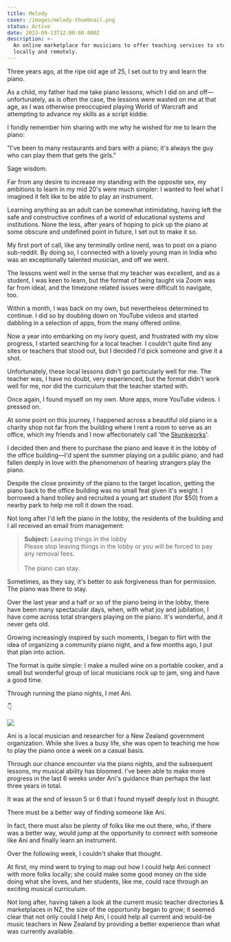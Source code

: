 ```yaml
---
title: Melody
cover: /images/melody-thumbnail.png
status: Active
date: 2023-09-13T12:00:00.000Z
description: >-
  An online marketplace for musicians to offer teaching services to students,
  locally and remotely.
---
```


Three years ago, at the ripe old age of 25, I set out to try and learn the piano.

As a child, my father had me take piano lessons, which I did on and off—unfortunately, as is often the case, the lessons were wasted on me at that age, as I was otherwise preoccupied playing World of Warcraft and attempting to advance my skills as a script kiddie.

I fondly remember him sharing with me why he wished for me to learn the piano:

"I've been to many restaurants and bars with a piano; it's always the guy who can play them that gets the girls."

Sage wisdom.

Far from any desire to increase my standing with the opposite sex, my ambitions to learn in my mid 20's were much simpler: I wanted to feel what I imagined it felt like to be able to play an instrument.

Learning anything as an adult can be somewhat intimidating, having left the safe and constructive confines of a world of educational systems and institutions. None the less, after years of hoping to pick up the piano at some obscure and undefined point in future, I set out to make it so.

My first port of call, like any terminally online nerd, was to post on a piano sub-reddit. By doing so, I connected with a lovely young man in India who was an exceptionally talented musician, and off we went.

The lessons went well in the sense that my teacher was excellent, and as a student, I was keen to learn, but the format of being taught via Zoom was far from ideal, and the timezone related issues were difficult to navigate, too.

Within a month, I was back on my own, but nevertheless determined to continue. I did so by doubling down on YouTube videos and started dabbling in a selection of apps, from the many offered online.

Now a year into embarking on my ivory quest, and frustrated with my slow progress, I started searching for a local teacher. I couldn't quite find any sites or teachers that stood out, but I decided I'd pick someone and give it a shot.

Unfortunately, these local lessons didn't go particularly well for me. The teacher was, I have no doubt, very experienced, but the format didn't work well for me, nor did the curriculum that the teacher started with.

Once again, I found myself on my own. More apps, more YouTube videos. I pressed on.

At some point on this journey, I happened across a beautiful old piano in a charity shop not far from the building where I rent a room to serve as an office, which my friends and I now affectionately call 'the [Skunkworks](https://en.wikipedia.org/wiki/Skunk_Works)'.

I decided then and there to purchase the piano and leave it in the lobby of the office building—I'd spent the summer playing on a public piano, and had fallen deeply in love with the phenomenon of hearing strangers play the piano.

Despite the close proximity of the piano to the target location, getting the piano back to the office building was no small feat given it's weight. I borrowed a hand trolley and recruited a young art student (for $50) from a nearby park to help me roll it down the road.

Not long after I'd left the piano in the lobby, the residents of the building and I all received an email from management:

> **Subject:** Leaving things in the lobby\
> Please stop leaving things in the lobby or you will be forced to pay any removal fees.\
> \
> The piano can stay.

Sometimes, as they say, it's better to ask forgiveness than for permission. The piano was there to stay.

Over the last year and a half or so of the piano being in the lobby, there have been many spectacular days, when, with what joy and jubilation, I have come across total strangers playing on the piano. It's wonderful, and it never gets old.

Growing increasingly inspired by such moments, I began to flirt with the idea of organizing a community piano night, and a few months ago, I put that plan into action.

The format is quite simple: I make a mulled wine on a portable cooker, and a small but wonderful group of local musicians rock up to jam, sing and have a good time.

Through running the piano nights, I met Ani.

👇

![](/images/DSC07092.jpg)

Ani is a local musician and researcher for a New Zealand government organization. While she lives a busy life, she was open to teaching me how to play the piano once a week on a casual basis.

Through our chance encounter via the piano nights, and the subsequent lessons, my musical ability has bloomed. I've been able to make more progress in the last 6 weeks under Ani's guidance than perhaps the last three years in total.

It was at the end of lesson 5 or 6 that I found myself deeply lost in thought.

There must be a better way of finding someone like Ani.

In fact, there must also be plenty of folks like me out there, who, if there was a better way, would jump at the opportunity to connect with someone like Ani and finally learn an instrument.

Over the following week, I couldn't shake that thought.

At first, my mind went to trying to map out how I could help Ani connect with more folks locally; she could make some good money on the side doing what she loves, and her students, like me, could race through an exciting musical curriculum.

Not long after, having taken a look at the current music teacher directories & marketplaces in NZ, the size of the opportunity began to grow; it seemed clear that not only could I help Ani, I could help all current and would-be music teachers in New Zealand by providing a better experience than what was currently available.
